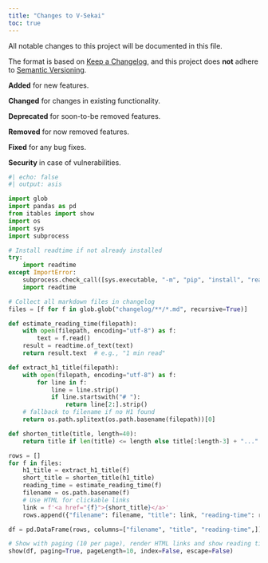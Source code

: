 ```yaml
---
title: "Changes to V-Sekai"
toc: true
---
```


All notable changes to this project will be documented in this file.

The format is based on [Keep a Changelog](https://keepachangelog.com/en/1.0.0/), and this project does **not** adhere to [Semantic Versioning](https://semver.org/spec/v2.0.0.html).

**Added** for new features.

**Changed** for changes in existing functionality.

**Deprecated** for soon-to-be removed features.

**Removed** for now removed features.

**Fixed** for any bug fixes.

**Security** in case of vulnerabilities.

```python
#| echo: false
#| output: asis

import glob
import pandas as pd
from itables import show
import os
import sys
import subprocess

# Install readtime if not already installed
try:
    import readtime
except ImportError:
    subprocess.check_call([sys.executable, "-m", "pip", "install", "readtime"])
    import readtime

# Collect all markdown files in changelog
files = [f for f in glob.glob("changelog/**/*.md", recursive=True)]

def estimate_reading_time(filepath):
    with open(filepath, encoding="utf-8") as f:
        text = f.read()
    result = readtime.of_text(text)
    return result.text  # e.g., "1 min read"

def extract_h1_title(filepath):
    with open(filepath, encoding="utf-8") as f:
        for line in f:
            line = line.strip()
            if line.startswith("# "):
                return line[2:].strip()
    # fallback to filename if no H1 found
    return os.path.splitext(os.path.basename(filepath))[0]

def shorten_title(title, length=40):
    return title if len(title) <= length else title[:length-3] + "..."

rows = []
for f in files:
    h1_title = extract_h1_title(f)
    short_title = shorten_title(h1_title)
    reading_time = estimate_reading_time(f)
    filename = os.path.basename(f)
    # Use HTML for clickable links
    link = f'<a href="{f}">{short_title}</a>'
    rows.append({"filename": filename, "title": link, "reading-time": reading_time, })

df = pd.DataFrame(rows, columns=["filename", "title", "reading-time",]).sort_values("filename", ascending=False)

# Show with paging (10 per page), render HTML links and show reading time
show(df, paging=True, pageLength=10, index=False, escape=False)
```
